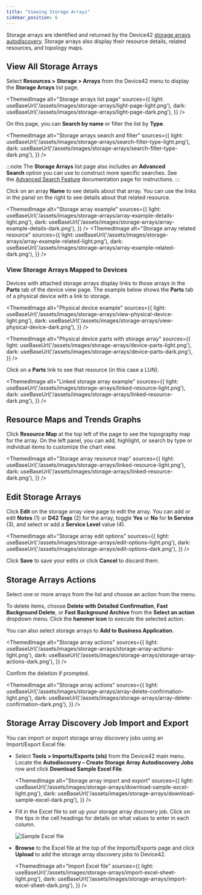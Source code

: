 ```yaml
---
title: "Viewing Storage Arrays"
sidebar_position: 6
---
```



Storage arrays are identified and returned by the Device42 [storage arrays autodiscovery](./). Storage arrays also display their resource details, related resources, and topology maps.

## View All Storage Arrays

Select **Resources > Storage > Arrays** from the Device42 menu to display the **Storage Arrays** list page.

<ThemedImage
  alt="Storage arrays list page"
  sources={{
    light: useBaseUrl('/assets/images/storage-arrays/light-page-light.png'),
    dark: useBaseUrl('/assets/images/storage-arrays/light-page-dark.png'),
  }}
/>

On this page, you can **Search by name** or filter the list by **Type**.

<ThemedImage
  alt="Storage arrays search and filter"
  sources={{
    light: useBaseUrl('/assets/images/storage-arrays/search-filter-type-light.png'),
    dark: useBaseUrl('/assets/images/storage-arrays/search-filter-type-dark.png'),
  }}
/>

:::note
The **Storage Arrays** list page also includes an **Advanced Search** option you can use to construct more specific searches. See the [Advanced Search Feature](/getstarted/advanced-search-feature.mdx) documentation page for instructions.
:::

Click on an array **Name** to see details about that array. You can use the links in the panel on the right to see details about that related resource.

<ThemedImage
  alt="Storage array example"
  sources={{
    light: useBaseUrl('/assets/images/storage-arrays/array-example-details-light.png'),
    dark: useBaseUrl('/assets/images/storage-arrays/array-example-details-dark.png'),
  }}
/>
<ThemedImage
  alt="Storage array related resource"
  sources={{
    light: useBaseUrl('/assets/images/storage-arrays/array-example-related-light.png'),
    dark: useBaseUrl('/assets/images/storage-arrays/array-example-related-dark.png'),
  }}
/>

### View Storage Arrays Mapped to Devices

Devices with attached storage arrays display links to those arrays in the **Parts** tab of the device view page. The example below shows the **Parts** tab of a physical device with a link to storage.

<ThemedImage
  alt="Physical device example"
  sources={{
    light: useBaseUrl('/assets/images/storage-arrays/view-physical-device-light.png'),
    dark: useBaseUrl('/assets/images/storage-arrays/view-physical-device-dark.png'),
  }}
/>

<ThemedImage
  alt="Physical device parts with storage array"
  sources={{
    light: useBaseUrl('/assets/images/storage-arrays/device-parts-light.png'),
    dark: useBaseUrl('/assets/images/storage-arrays/device-parts-dark.png'),
  }}
/>

Click on a **Parts** link to see that resource (in this case a LUN).

<ThemedImage
  alt="Linked storage array example"
  sources={{
    light: useBaseUrl('/assets/images/storage-arrays/linked-resource-light.png'),
    dark: useBaseUrl('/assets/images/storage-arrays/linked-resource-dark.png'),
  }}
/>

## Resource Maps and Trends Graphs

Click **Resource Map** at the top left of the page to see the topography map for the array. On the left panel, you can add, highlight, or search by type or individual items to customize the chart view.

<ThemedImage
  alt="Storage array resource map"
  sources={{
    light: useBaseUrl('/assets/images/storage-arrays/linked-resource-light.png'),
    dark: useBaseUrl('/assets/images/storage-arrays/linked-resource-dark.png'),
  }}
/>

## Edit Storage Arrays

Click **Edit** on the storage array view page to edit the array. You can add or edit **Notes** (1) or **D42 Tags** (2) for the array, toggle **Yes** or **No** for **In Service** (3), and select or add a **Service Level** value (4).

<ThemedImage
  alt="Storage array edit options"
  sources={{
    light: useBaseUrl('/assets/images/storage-arrays/edit-options-light.png'),
    dark: useBaseUrl('/assets/images/storage-arrays/edit-options-dark.png'),
  }}
/>

Click **Save** to save your edits or click **Cancel** to discard them.

## Storage Arrays Actions

Select one or more arrays from the list and choose an action from the menu. 

To delete items, choose **Delete with Detailed Confirmation**, **Fast Background Delete**, or **Fast Background Archive** from the **Select an action** dropdown menu. Click the **hammer icon** to execute the selected action.

You can also select storage arrays to **Add to Business Application**.

<ThemedImage
  alt="Storage array actions"
  sources={{
    light: useBaseUrl('/assets/images/storage-arrays/storage-array-actions-light.png'),
    dark: useBaseUrl('/assets/images/storage-arrays/storage-array-actions-dark.png'),
  }}
/>

Confirm the deletion if prompted.

<ThemedImage
  alt="Storage array actions"
  sources={{
    light: useBaseUrl('/assets/images/storage-arrays/array-delete-confirmation-light.png'),
    dark: useBaseUrl('/assets/images/storage-arrays/array-delete-confirmation-dark.png'),
  }}
/>

## Storage Array Discovery Job Import and Export

You can import or export storage array discovery jobs using an Import/Export Excel file.

- Select **Tools > Imports/Exports (xls)** from the Device42 main menu. Locate the **Autodiscovery – Create Storage Array Autodiscovery Jobs** row and click **Download Sample Excel File**.

    <ThemedImage
    alt="Storage array import and export"
    sources={{
        light: useBaseUrl('/assets/images/storage-arrays/download-sample-excel-light.png'),
        dark: useBaseUrl('/assets/images/storage-arrays/download-sample-excel-dark.png'),
    }}
    />

- Fill in the Excel file to set up your storage array discovery job. Click on the tips in the cell headings for details on what values to enter in each column.
  
    ![Sample Excel file](/assets/images/storage-arrays/sample-excel-download.png)

- **Browse** to the Excel file at the top of the Imports/Exports page and click **Upload** to add the storage array discovery jobs to Device42.

    <ThemedImage
    alt="Import Excel file"
    sources={{
        light: useBaseUrl('/assets/images/storage-arrays/import-excel-sheet-light.png'),
        dark: useBaseUrl('/assets/images/storage-arrays/import-excel-sheet-dark.png'),
    }}
    />
